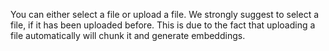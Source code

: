 You can either select a file or upload a file. We strongly suggest to select a file, if it has been uploaded before.
This is due to the fact that uploading a file automatically will chunk it and generate embeddings.